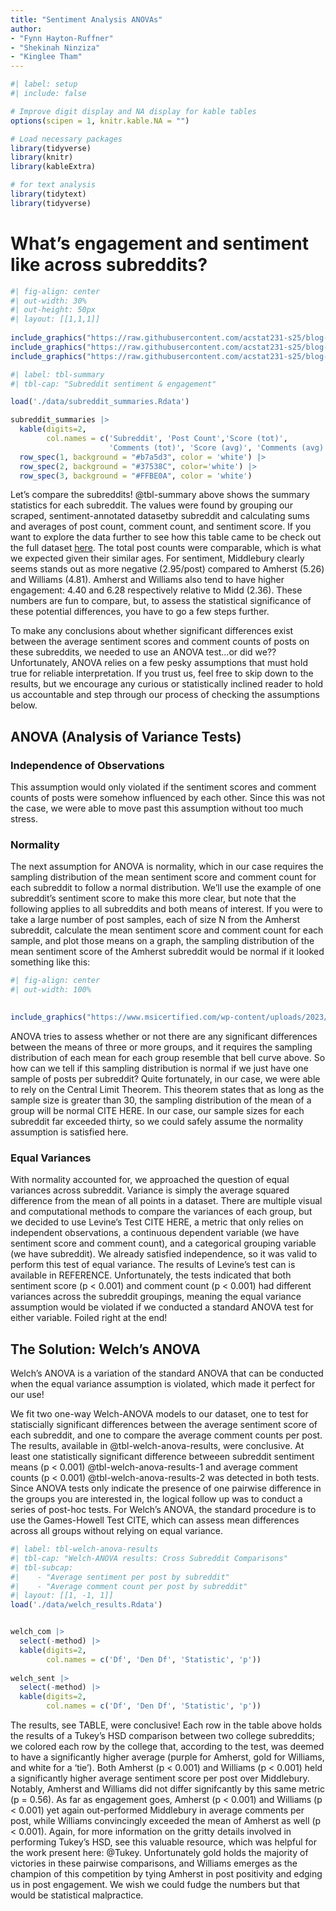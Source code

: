 ```yaml
---
title: "Sentiment Analysis ANOVAs"
author: 
- "Fynn Hayton-Ruffner"
- "Shekinah Ninziza"
- "Kinglee Tham"
---
```



```r
#| label: setup
#| include: false

# Improve digit display and NA display for kable tables
options(scipen = 1, knitr.kable.NA = "")

# Load necessary packages
library(tidyverse)
library(knitr)
library(kableExtra)

# for text analysis
library(tidytext)
library(tidyverse)
```

# What's engagement and sentiment like across subreddits?


```r
#| fig-align: center
#| out-width: 30%
#| out-height: 50px
#| layout: [[1,1,1]]
 
include_graphics("https://raw.githubusercontent.com/acstat231-s25/blog-bobcat/refs/heads/main/images/mammoth.png") # Amherst icon
include_graphics("https://raw.githubusercontent.com/acstat231-s25/blog-bobcat/refs/heads/main/images/middlebury.png") # Middlebury icon
include_graphics("https://raw.githubusercontent.com/acstat231-s25/blog-bobcat/refs/heads/main/images/williams.png") # Williams icon


```
 

```r
#| label: tbl-summary
#| tbl-cap: "Subreddit sentiment & engagement"

load('./data/subreddit_summaries.Rdata')

subreddit_summaries |>
  kable(digits=2, 
        col.names = c('Subreddit', 'Post Count','Score (tot)', 
                      'Comments (tot)', 'Score (avg)', 'Comments (avg)')) |>
  row_spec(1, background = "#b7a5d3", color = 'white') |>
  row_spec(2, background = "#37538C", color='white') |>
  row_spec(3, background = "#FFBE0A", color = 'white')

```

Let's compare the subreddits! @tbl-summary above shows the summary statistics for each subreddit. The values were found by grouping our scraped, sentiment-annotated datasetby subreddit and calculating sums and averages of post count, comment count, and sentiment score. If you want to explore the data further to see how this table came to be check out the full dataset [here](index.qmd#fig-raw-data). The total post counts were comparable, which is what we expected given their similar ages. For sentiment, Middlebury clearly seems stands out as more negative (2.95/post) compared to Amherst (5.26) and Williams (4.81). Amherst and Williams also tend to have higher engagement: 4.40 and 6.28 respectively relative to Midd (2.36). These numbers are fun to compare, but, to assess the statistical significance of these potential differences, you have to go a few steps further.

To make any conclusions about whether significant differences exist between the average sentiment scores and comment counts of posts on these subreddits, we needed to use an ANOVA test...or did we?? Unfortunately, ANOVA relies on a few pesky assumptions that must hold true for reliable interpretation. If you trust us, feel free to skip down to the results, but we encourage any curious or statistically inclined reader to hold us accountable and step through our process of checking the assumptions below.

## ANOVA (Analysis of Variance Tests)

### Independence of Observations

This assumption would only violated if the sentiment scores and comment counts of posts were somehow influenced by each other. Since this was not the case, we were able to move past this assumption without too much stress. 

### Normality

The next assumption for ANOVA is normality, which in our case requires the sampling distribution of the mean sentiment score and comment count for each subreddit to follow a normal distribution. We'll use the example of one subreddit's sentiment score to make this more clear, but note that the following applies to all subreddits and both means of interest. If you were to take a large number of post samples, each of size N from the Amherst subreddit, calculate the mean sentiment score and comment count for each sample, and plot those means on a graph, the sampling distribution of the mean sentiment score of the Amherst subreddit would be normal if it looked something like this:

```r
#| fig-align: center
#| out-width: 100%

 
include_graphics("https://www.msicertified.com/wp-content/uploads/2023/01/Standard_deviation_diagram.png")


```

ANOVA tries to assess whether or not there are any significant differences between the means of three or more groups, and it requires the sampling distribution of each mean for each group resemble that bell curve above. So how can we tell if this sampling distribution is normal if we just have one sample of posts per subreddit? Quite fortunately, in our case, we were able to rely on the Central Limit Theorem. This theorem states that as long as the sample size is greater than 30, the sampling distribution of the mean of a group will be normal CITE HERE. In our case, our sample sizes for each subreddit far exceeded thirty, so we could safely assume the normality assumption is satisfied here.

### Equal Variances

With normality accounted for, we approached the question of equal variances across subreddit. Variance is simply the average squared difference from the mean of all points in a dataset. There are multiple visual and computational methods to compare the variances of each group, but we decided to use Levine's Test CITE HERE, a metric that only relies on independent observations,
a continuous dependent variable (we have sentiment score and comment count), and a categorical grouping variable (we have subreddit). We already satisfied independence, so it was valid to perform this test of equal variance. The results of Levine's test can is available in REFERENCE. Unfortunately, the tests indicated that both sentiment score (p < 0.001) and comment count (p < 0.001) had different variances across the subreddit groupings, meaning the equal variance assumption would be violated if we conducted a standard ANOVA test for either variable. Foiled right at the end!

## The Solution: Welch's ANOVA

Welch's ANOVA is a variation of the standard ANOVA that can be conducted when the equal variance assumption is violated, which made it perfect for our use!

We fit two one-way Welch-ANOVA models to our dataset, one to test for statiscially significant differences between the average sentiment score of each subreddit, and one to compare the average comment counts per post. The results, available in @tbl-welch-anova-results, were conclusive. At least one statistically significant difference betweeen subreddit sentiment means (p < 0.001) @tbl-welch-anova-results-1 and average comment counts (p < 0.001) @tbl-welch-anova-results-2 was detected in both tests. Since ANOVA tests only indicate the presence of one pairwise difference in the groups you are interested in, the logical follow up was to conduct a series of post-hoc tests. For Welch's ANOVA, the standard procedure is to use the Games-Howell Test CITE, which can assess mean differences across all groups without relying on equal variance.

```r
#| label: tbl-welch-anova-results
#| tbl-cap: "Welch-ANOVA results: Cross Subreddit Comparisons"
#| tbl-subcap: 
#|    - "Average sentiment per post by subreddit"
#|    - "Average comment count per post by subreddit"
#| layout: [[1, -1, 1]] 
load('./data/welch_results.Rdata')


welch_com |>
  select(-method) |>
  kable(digits=2,
        col.names = c('Df', 'Den Df', 'Statistic', 'p'))
  
welch_sent |>
  select(-method) |>
  kable(digits=2,
        col.names = c('Df', 'Den Df', 'Statistic', 'p'))

```

The results, see TABLE, were conclusive! Each row in the table above holds the results of a Tukey's HSD comparison between two college subreddits; we colored each row by the college that, according to the test, was deemed to have a significantly higher average (purple for Amherst, gold for Williams, and white for a 'tie'). Both Amherst (p < 0.001) and Williams (p < 0.001) held a significantly higher average sentiment score per post over Middlebury. Notably, Amherst and Williams did not differ signifcantly by this same metric (p = 0.56). As far as engagement goes, Amherst (p < 0.001) and Williams (p < 0.001) yet again out-performed Middlebury in average comments per post, while Williams convincingly exceeded the mean of Amherst as well (p < 0.001). Again, for more information on the gritty details involved in performing Tukey's HSD, see this valuable resource, which was helpful for the work present here: @Tukey. Unfortunately gold holds the majority of victories in these pairwise comparisons, and Williams emerges as the champion of this competition by tying Amherst in post positivity and edging us in post engagement. We wish we could fudge the numbers but that would be statistical malpractice.